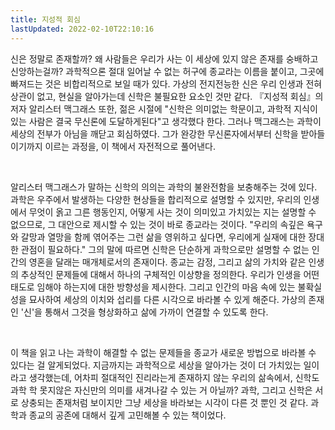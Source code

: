 ```yaml
---
title: 지성적 회심
lastUpdated: 2022-02-10T22:10:16
---
```



<Bookmark
    image="https://shopping-phinf.pstatic.net/main_3245724/32457244109.20230614072226.jpg"
    url="https://search.shopping.naver.com/book/catalog/32457244109"
    description="“이 책은 한때 과학을 사랑하는 불안정한 자유사상가이자 무신론자였던 내가, 세상을 이해하는 새로운 방식을 발견하게 된 여정을 다룬 책이다.”"
/>

신은 정말로 존재할까? 왜 사람들은 우리가 사는 이 세상에 있지 않은 존재를 숭배하고 신앙하는걸까? 과학적으론 절대 일어날 수 없는 허구에 종교라는 이름을 붙이고, 그곳에 빠져드는 것은 비합리적으로 보일 때가 있다. 가상의 전지전능한 신은 우리 인생과 전혀 상관이 없고, 현실을 알아가는데 신학은 불필요한 요소인 것만 같다. 『지성적 회심』의 저자 알리스터 맥그래스 또한, 젊은 시절에 "신학은 의미없는 학문이고, 과학적 지식이 있는 사람은 결국 무신론에 도달하게된다"고 생각했다 한다. 그러나 맥그래스는 과학이 세상의 전부가 아님을 깨닫고 회심하였다. 그가 완강한 무신론자에서부터 신학을 받아들이기까지 이르는 과정을, 이 책에서 자전적으로 풀어낸다.

​

알리스터 맥그래스가 말하는 신학의 의의는 과학의 불완전함을 보충해주는 것에 있다. 과학은 우주에서 발생하는 다양한 현상들을 합리적으로 설명할 수 있지만, 우리의 인생에서 무엇이 옭고 그른 행동인지, 어떻게 사는 것이 의미있고 가치있는 지는 설명할 수 없으므로, 그 대안으로 제시할 수 있는 것이 바로 종교라는 것이다. "우리의 속깊은 욕구와 갈망과 열망을 함께 엮어주는 그런 삶을 영위하고 싶다면, 우리에게 실재에 대한 장대한 관점이 필요하다." 그의 말에 따르면 신학은 단순하게 과학으로만 설명할 수 없는 인간의 영혼을 달래는 매개체로서의 존재이다. 종교는 감정, 그리고 삶의 가치와 같은 인생의 추상적인 문제들에 대해서 하나의 구체적인 이상향을 정의한다. 우리가 인생을 어떤 태도로 임해야 하는지에 대한 방향성을 제시한다. 그리고 인간의 마음 속에 있는 불확실성을 묘사하여 세상의 이치와 섭리를 다른 시각으로 바라볼 수 있게 해준다. 가상의 존재인 '신'을 통해서 그것을 형상화하고 삶에 가까이 연결할 수 있도록 한다.

​

이 책을 읽고 나는 과학이 해결할 수 없는 문제들을 종교가 새로운 방법으로 바라볼 수 있다는 걸 알게되었다. 지금까지는 과학적으로 세상을 알아가는 것이 더 가치있는 일이라고 생각했는데, 어차피 절대적인 진리라는게 존재하지 않는 우리의 삶속에서, 신학도 과학 학 못지않은 자신만의 의미를 새겨나갈 수 있는 거 아닐까? 과학, 그리고 신학은 서로 상충되는 존재처럼 보이지만 그냥 세상을 바라보는 시각이 다른 것 뿐인 것 같다. 과학과 종교의 공존에 대해서 깊게 고민해볼 수 있는 책이었다.